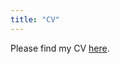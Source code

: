 ```yaml
---
title: "CV"
---
```


Please find my CV [here](/Users/julia/git/website/PDFs/EddelbuettelJ CV Web.pdf).
